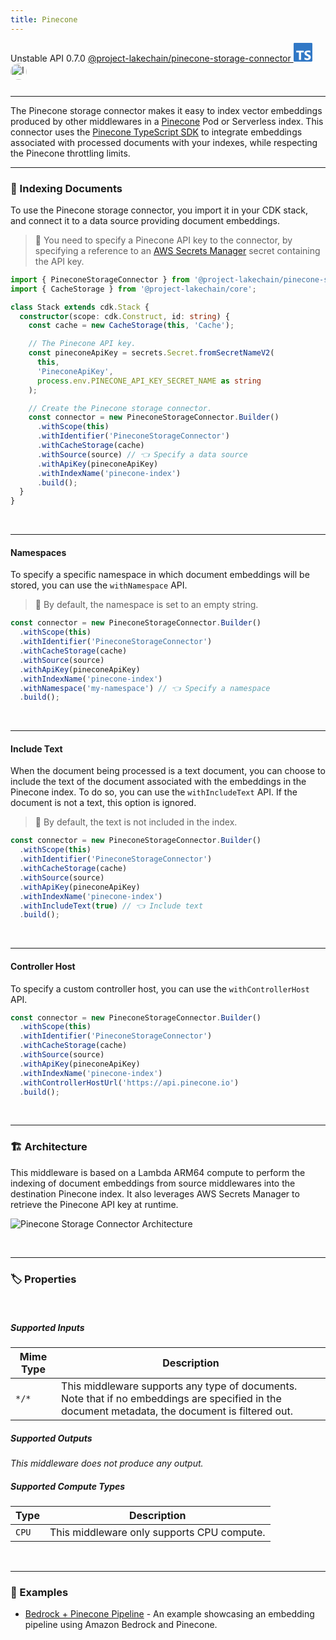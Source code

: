 ```yaml
---
title: Pinecone
---
```



<span title="Label: Pro" data-view-component="true" class="Label Label--api text-uppercase">
  Unstable API
</span>
<span title="Label: Pro" data-view-component="true" class="Label Label--version text-uppercase">
  0.7.0
</span>
<span title="Label: Pro" data-view-component="true" class="Label Label--package">
  <a target="_blank" href="https://www.npmjs.com/package/@project-lakechain/pinecone-storage-connector">
    @project-lakechain/pinecone-storage-connector
  </a>
</span>
<span class="language-icon">
  <svg role="img" viewBox="0 0 24 24" width="30" xmlns="http://www.w3.org/2000/svg" style="fill: #3178C6;"><title>TypeScript</title><path d="M1.125 0C.502 0 0 .502 0 1.125v21.75C0 23.498.502 24 1.125 24h21.75c.623 0 1.125-.502 1.125-1.125V1.125C24 .502 23.498 0 22.875 0zm17.363 9.75c.612 0 1.154.037 1.627.111a6.38 6.38 0 0 1 1.306.34v2.458a3.95 3.95 0 0 0-.643-.361 5.093 5.093 0 0 0-.717-.26 5.453 5.453 0 0 0-1.426-.2c-.3 0-.573.028-.819.086a2.1 2.1 0 0 0-.623.242c-.17.104-.3.229-.393.374a.888.888 0 0 0-.14.49c0 .196.053.373.156.529.104.156.252.304.443.444s.423.276.696.41c.273.135.582.274.926.416.47.197.892.407 1.266.628.374.222.695.473.963.753.268.279.472.598.614.957.142.359.214.776.214 1.253 0 .657-.125 1.21-.373 1.656a3.033 3.033 0 0 1-1.012 1.085 4.38 4.38 0 0 1-1.487.596c-.566.12-1.163.18-1.79.18a9.916 9.916 0 0 1-1.84-.164 5.544 5.544 0 0 1-1.512-.493v-2.63a5.033 5.033 0 0 0 3.237 1.2c.333 0 .624-.03.872-.09.249-.06.456-.144.623-.25.166-.108.29-.234.373-.38a1.023 1.023 0 0 0-.074-1.089 2.12 2.12 0 0 0-.537-.5 5.597 5.597 0 0 0-.807-.444 27.72 27.72 0 0 0-1.007-.436c-.918-.383-1.602-.852-2.053-1.405-.45-.553-.676-1.222-.676-2.005 0-.614.123-1.141.369-1.582.246-.441.58-.804 1.004-1.089a4.494 4.494 0 0 1 1.47-.629 7.536 7.536 0 0 1 1.77-.201zm-15.113.188h9.563v2.166H9.506v9.646H6.789v-9.646H3.375z"/></svg>
</span>
<span class="language-icon" style="margin-right: 10px">
  <a target="_blank" href="https://www.pinecone.io/">
    <Image width="26" src={icon} alt="Icon" style="border-radius: 50%" />
  </a>
</span>
<div style="margin-top: 26px"></div>

---

The Pinecone storage connector makes it easy to index vector embeddings produced by other middlewares in a [Pinecone](https://www.pinecone.io/) Pod or Serverless index. This connector uses the [Pinecone TypeScript SDK](https://github.com/pinecone-io/pinecone-ts-client) to integrate embeddings associated with processed documents with your indexes, while respecting the Pinecone throttling limits.

---

### 🌲 Indexing Documents

To use the Pinecone storage connector, you import it in your CDK stack, and connect it to a data source providing document embeddings.

> 💁 You need to specify a Pinecone API key to the connector, by specifying a reference to an [AWS Secrets Manager](https://aws.amazon.com/secrets-manager/) secret containing the API key.

```typescript
import { PineconeStorageConnector } from '@project-lakechain/pinecone-storage-connector';
import { CacheStorage } from '@project-lakechain/core';

class Stack extends cdk.Stack {
  constructor(scope: cdk.Construct, id: string) {
    const cache = new CacheStorage(this, 'Cache');

    // The Pinecone API key.
    const pineconeApiKey = secrets.Secret.fromSecretNameV2(
      this,
      'PineconeApiKey',
      process.env.PINECONE_API_KEY_SECRET_NAME as string
    );

    // Create the Pinecone storage connector.
    const connector = new PineconeStorageConnector.Builder()
      .withScope(this)
      .withIdentifier('PineconeStorageConnector')
      .withCacheStorage(cache)
      .withSource(source) // 👈 Specify a data source
      .withApiKey(pineconeApiKey)
      .withIndexName('pinecone-index')
      .build();
  }
}
```

<br />

---

#### Namespaces

To specify a specific namespace in which document embeddings will be stored, you can use the `withNamespace` API.

> 💁 By default, the namespace is set to an empty string.

```typescript
const connector = new PineconeStorageConnector.Builder()
  .withScope(this)
  .withIdentifier('PineconeStorageConnector')
  .withCacheStorage(cache)
  .withSource(source)
  .withApiKey(pineconeApiKey)
  .withIndexName('pinecone-index')
  .withNamespace('my-namespace') // 👈 Specify a namespace
  .build();
```

<br />

---

#### Include Text

When the document being processed is a text document, you can choose to include the text of the document associated with the embeddings in the Pinecone index. To do so, you can use the `withIncludeText` API. If the document is not a text, this option is ignored.

> 💁 By default, the text is not included in the index.

```typescript
const connector = new PineconeStorageConnector.Builder()
  .withScope(this)
  .withIdentifier('PineconeStorageConnector')
  .withCacheStorage(cache)
  .withSource(source)
  .withApiKey(pineconeApiKey)
  .withIndexName('pinecone-index')
  .withIncludeText(true) // 👈 Include text
  .build();
```

<br />

---

#### Controller Host

To specify a custom controller host, you can use the `withControllerHost` API.

```typescript
const connector = new PineconeStorageConnector.Builder()
  .withScope(this)
  .withIdentifier('PineconeStorageConnector')
  .withCacheStorage(cache)
  .withSource(source)
  .withApiKey(pineconeApiKey)
  .withIndexName('pinecone-index')
  .withControllerHostUrl('https://api.pinecone.io')
  .build();
```

<br />

---

### 🏗️ Architecture

This middleware is based on a Lambda ARM64 compute to perform the indexing of document embeddings from source middlewares into the destination Pinecone index. It also leverages AWS Secrets Manager to retrieve the Pinecone API key at runtime.

![Pinecone Storage Connector Architecture](../../../assets/pinecone-storage-connector-architecture.png)

<br />

---

### 🏷️ Properties

<br />

##### Supported Inputs

|  Mime Type  | Description |
| ----------- | ----------- |
| `*/*` | This middleware supports any type of documents. Note that if no embeddings are specified in the document metadata, the document is filtered out. |

##### Supported Outputs

*This middleware does not produce any output.*

##### Supported Compute Types

| Type  | Description |
| ----- | ----------- |
| `CPU` | This middleware only supports CPU compute. |

<br />

---

### 📖 Examples

- [Bedrock + Pinecone Pipeline](https://github.com/awslabs/project-lakechain/tree/main/examples/simple-pipelines/embedding-pipelines/bedrock-pinecone-pipeline) - An example showcasing an embedding pipeline using Amazon Bedrock and Pinecone.
